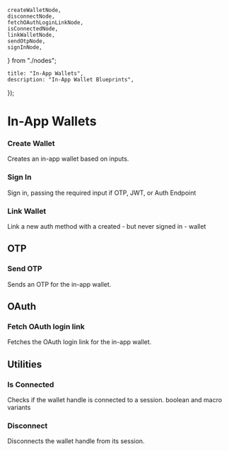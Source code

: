 	createWalletNode,
	disconnectNode,
	fetchOAuthLoginLinkNode,
	isConnectedNode,
	linkWalletNode,
	sendOtpNode,
	signInNode,
} from "./nodes";

	title: "In-App Wallets",
	description: "In-App Wallet Blueprints",
});

# In-App Wallets

### Create Wallet
Creates an in-app wallet based on inputs.
<Blueprint code={createWalletNode} className='w-full h-48' />

### Sign In
Sign in, passing the required input if OTP, JWT, or Auth Endpoint
<Blueprint code={signInNode} className='w-full h-40' />

### Link Wallet
Link a new auth method with a created - but never signed in - wallet
<Blueprint code={linkWalletNode} className='w-full h-40' />

## OTP

### Send OTP
Sends an OTP for the in-app wallet.
<Blueprint code={sendOtpNode} className='w-full h-40' />

## OAuth

### Fetch OAuth login link
Fetches the OAuth login link for the in-app wallet.
<Blueprint code={fetchOAuthLoginLinkNode} className='w-full h-40' />

## Utilities

### Is Connected
Checks if the wallet handle is connected to a session. boolean and macro variants
<Blueprint code={isConnectedNode} className='w-full h-48' />

### Disconnect
Disconnects the wallet handle from its session.
<Blueprint code={disconnectNode} className='w-full h-28' />
